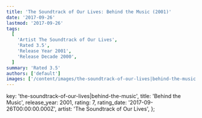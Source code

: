 ```yaml
---
title: 'The Soundtrack of Our Lives: Behind the Music (2001)'
date: '2017-09-26'
lastmod: '2017-09-26'
tags:
  [
    'Artist The Soundtrack of Our Lives',
    'Rated 3.5',
    'Release Year 2001',
    'Release Decade 2000',
  ]
summary: 'Rated 3.5'
authors: ['default']
images: ['/content/images/the-soundtrack-of-our-lives|behind-the-music.jpg']
---
```


  key: 'the-soundtrack-of-our-lives|behind-the-music',
  title: 'Behind the Music',
  release_year: 2001,
  rating: 7,
  rating_date: '2017-09-26T00:00:00.000Z',
  artist: 'The Soundtrack of Our Lives',
};

<MusicRating data={data} />
